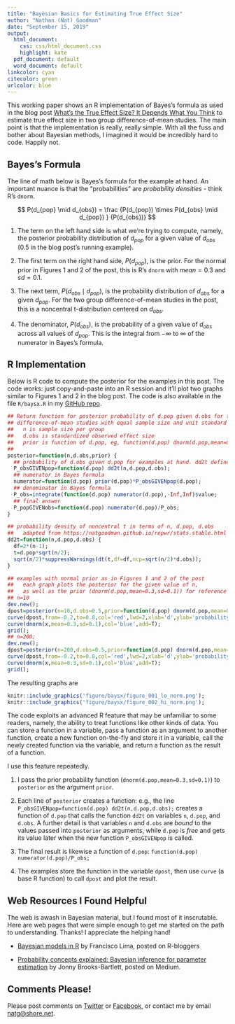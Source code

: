 ```yaml
---
title: "Bayesian Basics for Estimating True Effect Size"
author: "Nathan (Nat) Goodman"
date: "September 15, 2019"
output:
  html_document:
    css: css/html_document.css
    highlight: kate
  pdf_document: default
  word_document: default
linkcolor: cyan
citecolor: green
urlcolor: blue
---
```


This working paper shows an R implementation of Bayes's formula as used in the blog post [What's the True Effect Size? It Depends What You Think](https://natgoodman.github.io/bayez/effit.stable.html) to estimate true effect size in two group difference-of-mean studies. The main point is that the implementation is really, really simple.  With all the fuss and bother about Bayesian methods, I imagined it would be incredibly hard to code.  Happily not.

## Bayes's Formula

The line of math below is Bayes's formula for the example at hand. An important nuance is that the "probabilities" are *probability densities* - think R's `dnorm`.

$$
P(d_{pop} \mid d_{obs}) = \frac {P(d_{pop}) \times P(d_{obs} \mid d_{pop}) } {P(d_{obs})}
$$

1. The term on the left hand side is what we're trying to compute, namely, the posterior probability distribution of $d_{pop}$ for a given value of $d_{obs}$ ($0.5$ in the blog post's running example). 

2. The first term on the right hand side, $P(d_{pop})$, is the prior. For the normal prior in Figures 1 and 2 of the post, this is R's `dnorm` with $mean=0.3$ and $sd=0.1$.

3. The next term, $P(d_{obs} \mid d_{pop})$, is the probability distribution of $d_{obs}$ for a given $d_{pop}$. For the two group difference-of-mean studies in the post, this is a noncentral t-distribution centered on $d_{obs}$.

4. The denominator, $P(d_{obs})$, is the probability of a given value of $d_{obs}$ across all values of $d_{pop}$. This is the integral from $-\infty$ to $\infty$ of the numerator in Bayes's formula.

## R Implementation

Below is R code to compute the posterior for the examples in this post. The code works: just copy-and-paste into an R session and it'll plot two graphs similar to Figures 1 and 2 in the blog post. The code is also available in the file `R/baysx.R` in my [GitHub repo](https://github.com/natgoodman/bayez).

``` r
## Return function for posterior probability of d.pop given d.obs for two group 
## difference-of-mean studies with equal sample size and unit standard deviation
##   n is sample size per group
##   d.obs is standardized observed effect size
##   prior is function of d.pop, eg, function(d.pop) dnorm(d.pop,mean=0.3,sd=0.1)
##
posterior=function(n,d.obs,prior) {
  ## probability of d.obs given d.pop for examples at hand. dd2t defined below
  P_obsGIVENpop=function(d.pop) dd2t(n,d.pop,d.obs);
  ## numerator in Bayes formula
  numerator=function(d.pop) prior(d.pop)*P_obsGIVENpop(d.pop);
  ## denominator in Bayes formula
  P_obs=integrate(function(d.pop) numerator(d.pop),-Inf,Inf)$value;
  ## final answer
  P_popGIVENobs=function(d.pop) numerator(d.pop)/P_obs;
}

## probability density of noncentral t in terms of n, d.pop, d.obs
##   adapted from https://natgoodman.github.io/repwr/stats.stable.html
dd2t=function(n,d.pop,d.obs) {
  df=2*(n-1);
  t=d.pop*sqrt(n/2);
  sqrt(n/2)*suppressWarnings(dt(t,df=df,ncp=sqrt(n/2)*d.obs));
}

## examples with normal prior as in Figures 1 and 2 of the post
##   each graph plots the posterior for the given value of n, 
##   as well as the prior (dnorm(d.pop,mean=0.3,sd=0.1)) for reference
## n=10
dev.new();
dpost=posterior(n=10,d.obs=0.5,prior=function(d.pop) dnorm(d.pop,mean=0.3,sd=0.1));
curve(dpost,from=-0.2,to=0.8,col='red',lwd=2,xlab='d',ylab='probability density');
curve(dnorm(x,mean=0.3,sd=0.1),col='blue',add=T);
grid();
## n=200;
dev.new();
dpost=posterior(n=200,d.obs=0.5,prior=function(d.pop) dnorm(d.pop,mean=0.3,sd=0.1));
curve(dpost,from=-0.2,to=0.8,col='red',lwd=2,xlab='d',ylab='probability density');
curve(dnorm(x,mean=0.3,sd=0.1),col='blue',add=T);
grid();
```

The resulting graphs are

```r
knitr::include_graphics('figure/baysx/figure_001_lo_norm.png');
knitr::include_graphics('figure/baysx/figure_002_hi_norm.png');
```

The code exploits an advanced R feature that may be unfamiliar to some readers, namely, the ability to treat functions like other kinds of data. You can store a function in a variable, pass a function as an argument to another function, create a new function on-the-fly and store it in a variable, call the newly created function via the variable, and return a function as the result of a function. 

I use this feature repeatedly. 

1. I pass the prior probability function (`dnorm(d.pop,mean=0.3,sd=0.1)`) to `posterior` as the argument `prior`.

2. Each line of `posterior` creates a function: e.g., the line `P_obsGIVENpop=function(d.pop) dd2t(n,d.pop,d.obs);` creates a function of `d.pop` that calls the function `dd2t` on variables `n`, `d.pop`, and `d.obs`. A further detail is that variables `n` and `d.obs` are *bound* to the values passed into `posterior` as arguments, while `d.pop` is *free* and gets its value later when the new function `P_obsGIVENpop` is called.

3. The final result is likewise a function of `d.pop`: `function(d.pop) numerator(d.pop)/P_obs;`

4. The examples store the function in the variable `dpost`, then use `curve` (a base R function) to call `dpost` and plot the result. 

## Web Resources I Found Helpful

The web is awash in Bayesian material, but I found most of it inscrutable. Here are web pages that were simple enough to get me started on the path to understanding. Thanks!  I appreciate the helping hand!

- [Bayesian models in R](https://www.r-bloggers.com/bayesian-models-in-r-2/) by Francisco Lima, posted on R-bloggers

- [Probability concepts explained: Bayesian inference for parameter estimation](https://towardsdatascience.com/90e8930e5348) by Jonny Brooks-Bartlett, posted on Medium.

## Comments Please!

Please post comments on [Twitter](https://twitter.com/gnatgoodman) or [Facebook](https://www.facebook.com/nathan.goodman.3367), or contact me by email [natg@shore.net](mailto:natg@shore.net).
